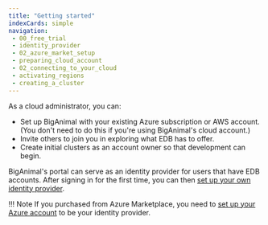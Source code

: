 ```yaml
---
title: "Getting started"
indexCards: simple
navigation:
 - 00_free_trial
 - identity_provider
 - 02_azure_market_setup
 - preparing_cloud_account
 - 02_connecting_to_your_cloud
 - activating_regions
 - creating_a_cluster
---
```


As a cloud administrator, you can:
-  Set up BigAnimal with your existing Azure subscription or AWS account. (You don't need to do this if you're using BigAnimal's cloud account.)
-  Invite others to join you in exploring what EDB has to offer.
-  Create initial clusters as an account owner so that development can begin. 

<!-- Alternatively, you can use [BigAnimal's Terraform provider](../using_cluster/terraform_provider) to incorporate BigAnimal into your existing cloud infrastructure workflows.  -->

BigAnimal's portal can serve as an identity provider for users that have EDB accounts. After signing in for the first time, you can then [set up your own identity provider](/biganimal/release/getting_started/identity_provider/#setting-up-your-own-identity-provider). 

!!! Note
    If you purchased from Azure Marketplace, you need to [set up your Azure account](/biganimal/release/getting_started/02_azure_market_setup) to be your identity provider. 

